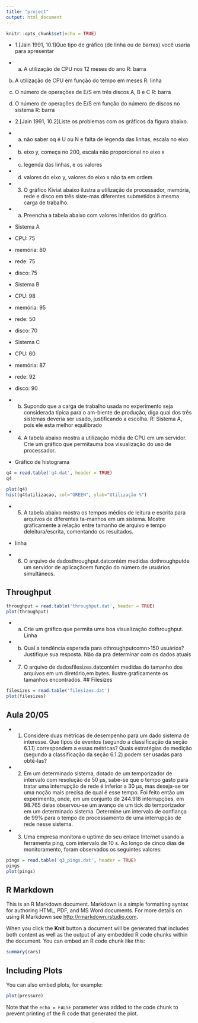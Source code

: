 ```yaml
---
title: "project"
output: html_document
---
```


```r
knitr::opts_chunk$set(echo = TRUE)
```

- 1.[Jain 1991, 10.1]Que tipo de gráfico (de linha ou de barras) você usaria para apresentar

- (a)  A utilização de CPU nos 12 meses do ano
R: barra

(b)  A utilização de CPU em função do tempo em meses
R: linha

(c)  O número de operações de E/S em três discos A, B e C
R: barra

(d)  O número de operações de E/S em função do número de discos no sistema
R: barra


- 2.[Jain 1991, 10.2]Liste os problemas com os gráficos da figura abaixo.

- a) não saber oq é U ou N e falta de legenda das linhas, escala no eixo

- b) eixo y, começa no 200, escala não proporcional no eixo x

- c) legenda das linhas, e os valores

- d) valores do eixo y, valores do eixo x não ta em ordem


- 3.  O gráfico Kiviat abaixo ilustra a utilização de processador, memória, rede e disco em três siste-mas diferentes submetidos à mesma carga de trabalho.

- (a)  Preencha a tabela abaixo com valores inferidos do gráfico.

- Sistema A
 - CPU: 75
 - memória: 80
 - rede: 75
 - disco: 75
- Sistema B
 - CPU: 98
 - memória: 95
 - rede: 50
 - disco: 70
- Sistema C
 - CPU: 60
 - memória: 87
 - rede: 92
 - disco: 90
 
- (b)  Supondo que a carga de trabalho usada no experimento seja considerada típica para o am-biente de produção, diga qual dos três sistemas deveria ser usado, justificando a escolha.
R: Sistema A, pois ele esta melhor equilibrado
 
 
- 4. A tabela abaixo mostra a utilização média de CPU em um servidor. Crie um gráfico que permitauma boa visualização do uso de processador.
- Gráfico de histograma
```r
q4 = read.table('q4.dat', header = TRUE)
q4

plot(q4)
hist(q4$utilizacao, col="GREEN", ylab="Utilização %")
```
 
- 5.  A tabela abaixo mostra os tempos médios de leitura e escrita para arquivos de diferentes ta-manhos em um sistema.  Mostre graficamente a relação entre tamanho de arquivo e tempo deleitura/escrita, comentando os resultados.

- linha 
 
 
- 6.  O arquivo de dadosthroughput.datcontém medidas dothroughputde um servidor de aplicaçãoem função do número de usuários simultâneos.

## Throughput

```r
  
throughput = read.table('throughput.dat', header = TRUE)
plot(throughput)

```

- (a)  Crie um gráfico que permita uma boa visualização dothroughput. Linha
- (b)  Qual a tendência esperada para othroughputcomn>150 usuários? Justifique sua resposta. Não da pra determinar com os dados atuais

- 7.  O arquivo de dadosfilesizes.datcontém medidas do tamanho dos arquivos em um diretório,em bytes. Ilustre graficamente os tamanhos encontrados.
## Filesizes

```r
  
filesizes = read.table('filesizes.dat')
plot(filesizes)
```


## Aula 20/05

- 1. Considere duas métricas de desempenho para um dado sistema de interesse. Que tipos de
eventos (segundo a classificação da seção 6.1.1) correspondem a essas métricas? Quais estratégias de medição (segundo a classificação da seção 6.1.2) podem ser usadas para obtê-las?

- 2. Em um determinado sistema, dotado de um temporizador de intervalo com resolução de 50 µs,
sabe-se que o tempo gasto para tratar uma interrupção de rede é inferior a 30 µs, mas deseja-se
ter uma noção mais precisa de qual é esse tempo. Foi feito então um experimento, onde, em
um conjunto de 244.918 interrupções, em 98.765 delas observou-se um avanço de um tick do
temporizador em um determinado sistema. Determine um intervalo de confiança de 99% para
o tempo de processamento de uma interrupção de rede nesse sistema.

- 3. Uma empresa monitora o uptime do seu enlace Internet usando a ferramenta ping, com intervalo de 10 s. Ao longo de cinco dias de monitoramento, foram observados os seguintes valores:

```r
  
pings = read.table('q3_pings.dat', header = TRUE)
pings
plot(pings)
```


## R Markdown

This is an R Markdown document. Markdown is a simple formatting syntax for authoring HTML, PDF, and MS Word documents. For more details on using R Markdown see <http://rmarkdown.rstudio.com>.

When you click the **Knit** button a document will be generated that includes both content as well as the output of any embedded R code chunks within the document. You can embed an R code chunk like this:

```r
summary(cars)
```

## Including Plots

You can also embed plots, for example:

```r
plot(pressure)
```

Note that the `echo = FALSE` parameter was added to the code chunk to prevent printing of the R code that generated the plot.
